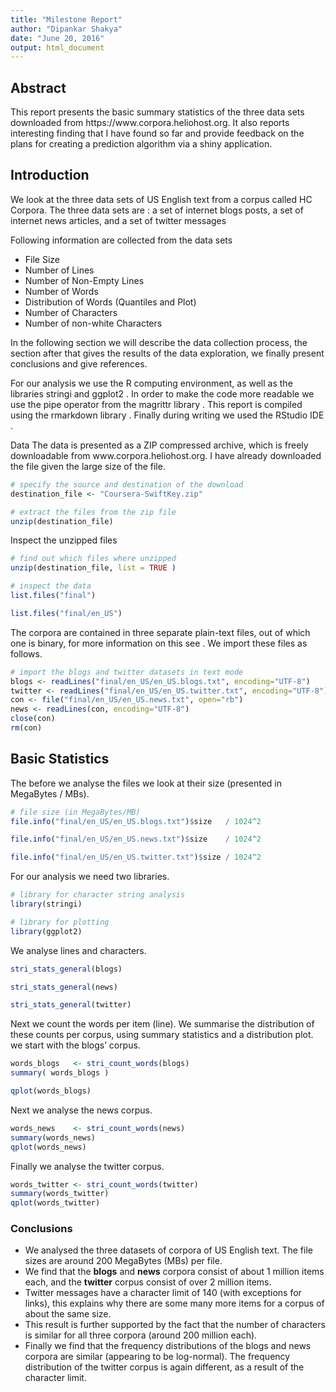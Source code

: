 ```yaml
---
title: "Milestone Report"
author: "Dipankar Shakya"
date: "June 20, 2016"
output: html_document
---
```


## Abstract
This report presents the basic summary statistics of the three data sets downloaded from https://www.corpora.heliohost.org. It also reports interesting finding that I have found so far and provide feedback on the plans for creating a prediction algorithm via a shiny application.


## Introduction
We look at the three data sets of US English text from a corpus called HC Corpora. The three data sets are : a set of internet blogs posts, a set of internet news articles, and a set of twitter messages

Following information are collected from the data sets

* File Size
* Number of Lines
* Number of Non-Empty Lines
* Number of Words
* Distribution of Words (Quantiles and Plot)
* Number of Characters
* Number of non-white Characters

In the following section we will describe the data collection process, the section after that gives the results of the data exploration, we finally present conclusions and give references.

For our analysis we use the R computing environment, as well as the libraries stringi and ggplot2 . In order to make the code more readable we use the pipe operator from the magrittr library . This report is compiled using the rmarkdown library . Finally during writing we used the RStudio IDE .

Data
The data is presented as a ZIP compressed archive, which is freely downloadable from www.corpora.heliohost.org. I have already downloaded the file given the large size of the file. 
```r
# specify the source and destination of the download
destination_file <- "Coursera-SwiftKey.zip"

# extract the files from the zip file
unzip(destination_file)
```

Inspect the unzipped files
```r
# find out which files where unzipped
unzip(destination_file, list = TRUE )
```

```r
# inspect the data
list.files("final")
```

```r
list.files("final/en_US")
```

The corpora are contained in three separate plain-text files, out of which one is binary, for more information on this see . We import these files as follows.

```r

# import the blogs and twitter datasets in text mode
blogs <- readLines("final/en_US/en_US.blogs.txt", encoding="UTF-8")
twitter <- readLines("final/en_US/en_US.twitter.txt", encoding="UTF-8")
con <- file("final/en_US/en_US.news.txt", open="rb")
news <- readLines(con, encoding="UTF-8")
close(con)
rm(con)
```

## Basic Statistics

The before we analyse the files we look at their size (presented in MegaBytes / MBs).

```r
# file size (in MegaBytes/MB)
file.info("final/en_US/en_US.blogs.txt")$size   / 1024^2

file.info("final/en_US/en_US.news.txt")$size    / 1024^2

file.info("final/en_US/en_US.twitter.txt")$size / 1024^2
```

For our analysis we need two libraries.

```r
# library for character string analysis
library(stringi)

# library for plotting
library(ggplot2)
```

We analyse lines and characters.
```r
stri_stats_general(blogs)

stri_stats_general(news)

stri_stats_general(twitter)
```

Next we count the words per item (line). We summarise the distribution of these counts per corpus, using summary statistics and a distribution plot. we start with the blogs' corpus.

```r
words_blogs   <- stri_count_words(blogs)
summary( words_blogs )

qplot(words_blogs)
```


Next we analyse the news corpus.

```r
words_news    <- stri_count_words(news)
summary(words_news)
qplot(words_news)
```

Finally we analyse the twitter corpus.
```r
words_twitter <- stri_count_words(twitter)
summary(words_twitter)
qplot(words_twitter)
```

### Conclusions
* We analysed the three datasets of corpora of US English text. The file sizes are around 200 MegaBytes (MBs) per file.
* We find that the __blogs__ and __news__ corpora consist of about 1 million items each, and the __twitter__ corpus consist of over 2 million items. 
* Twitter messages have a character limit of 140 (with exceptions for links), this explains why there are some many more items for a corpus of about the same size.
* This result is further supported by the fact that the number of characters is similar for all three corpora (around 200 million each). 
* Finally we find that the frequency distributions of the blogs and news corpora are similar (appearing to be log-normal). The frequency distribution of the twitter corpus is again different, as a result of the character limit.